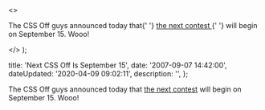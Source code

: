   <>
    <p>
      The CSS Off guys announced today that{' '}
      <a href="http&#58;//cssoff.com/2007/09/07/next-contest-is-september-15-2007/">
        the next contest
      </a>{' '}
      will begin on September 15. Wooo!
    </p>
  </>
);


  title: 'Next CSS Off Is September 15',
  date: '2007-09-07 14:42:00',
  dateUpdated: '2020-04-09 09:02:11',
  description: '',
};

The CSS Off guys announced today that [the next contest](http://cssoff.com/2007/09/07/next-contest-is-september-15-2007/) will begin on September 15. Wooo!

